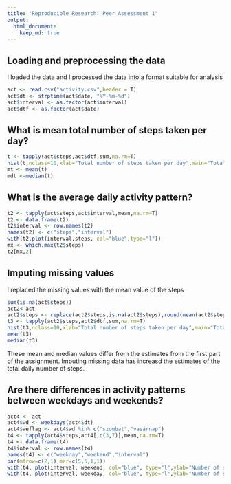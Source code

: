 ```yaml
---
title: "Reproducible Research: Peer Assessment 1"
output: 
  html_document:
    keep_md: true
---
```



## Loading and preprocessing the data

I loaded the data and I processed the data into a format suitable for analysis

```r
act <- read.csv("activity.csv",header = T)
act$dt <- strptime(act$date, "%Y-%m-%d")
act$interval <- as.factor(act$interval)
act$dtf <- as.factor(act$date)
```


## What is mean total number of steps taken per day?

```r
t <- tapply(act$steps,act$dtf,sum,na.rm=T)
hist(t,nclass=10,xlab="Total number of steps taken per day",main="Total number of steps taken per day",col="red")
mt <- mean(t)
mdt <-median(t)
```




## What is the average daily activity pattern?

```r
t2 <- tapply(act$steps,act$interval,mean,na.rm=T)
t2 <- data.frame(t2)
t2$interval <- row.names(t2)
names(t2) <- c("steps","interval")
with(t2,plot(interval,steps, col="blue",type="l"))
mx <- which.max(t2$steps)
t2[mx,2]
```

## Imputing missing values

I replaced the missing values with the mean value of the steps
```r
sum(is.na(act$steps))  
act2<-act
act2$steps <- replace(act2$steps,is.na(act2$steps),round(mean(act2$steps,na.rm=T),0))
t3 <- tapply(act2$steps,act2$dtf,sum,na.rm=T)
hist(t3,nclass=10,xlab="Total number of steps taken per day",main="Total number of steps taken per day",col="red")
mean(t3)
median(t3)
```
These mean and median values differ from the estimates from the first part of the assignment. Imputing missing data has increasd the estimates of the total daily number of steps.



## Are there differences in activity patterns between weekdays and weekends?

```r
act4 <- act
act4$wd <- weekdays(act4$dt)
act4$weflag <- act4$wd %in% c("szombat","vasárnap")
t4 <- tapply(act4$steps,act4[,c(3,7)],mean,na.rm=T)
t4 <- data.frame(t4)
t4$interval <- row.names(t4)
names(t4) <- c("weekday","weekend","interval")
par(mfrow=c(2,1),mar=c(5,5,1,1))
with(t4, plot(interval, weekend, col="blue", type="l",ylab="Number of steps", main="weekend"))
with(t4, plot(interval, weekday, col="blue", type="l",ylab="Number of steps", main="weekday"))
```
